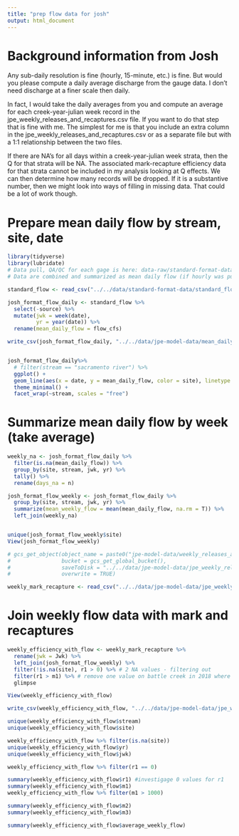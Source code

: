 ```yaml
---
title: "prep flow data for josh"
output: html_document
---
```


# Background information from Josh

Any sub-daily resolution is fine (hourly, 15-minute, etc.) is fine. But would you please compute a daily average discharge from the gauge data. I don’t need discharge at a finer scale then daily.

In fact, I would take the daily averages from you and compute an average for each creek-year-julian week record in the jpe_weekly_releases_and_recaptures.csv file. If you want to do that step that is fine with me. The simplest for me is that you include an extra column in the jpe_weekly_releases_and_recaptures.csv or as a separate file but with a 1:1 relationship between the two files.

If there are NA’s for all days within a creek-year-julian week strata, then the Q for that strata will be NA. The associated mark-recapture efficiency data for that strata cannot be included in my analysis looking at Q effects. We can then determine how many records will be dropped. If it is a substantive number, then we might look into ways of filling in missing data. That could be a lot of work though.

# Prepare mean daily flow by stream, site, date

```r
library(tidyverse)
library(lubridate)
# Data pull, QA/QC for each gage is here: data-raw/standard-format-data-prep/flow_data_prep.Rmd
# Data are combined and summarized as mean daily flow (if hourly was pulled): data-raw/standard-format-data-prep/combine_flow_data.Rmd

standard_flow <- read_csv("../../data/standard-format-data/standard_flow.csv")

josh_format_flow_daily <- standard_flow %>%
  select(-source) %>%
  mutate(jwk = week(date),
         yr = year(date)) %>%
  rename(mean_daily_flow = flow_cfs)

write_csv(josh_format_flow_daily, "../../data/jpe-model-data/mean_daily_flow.csv")


josh_format_flow_daily%>% 
  # filter(stream == "sacramento river") %>%
  ggplot() +
  geom_line(aes(x = date, y = mean_daily_flow, color = site), linetype = "dashed", alpha = .25) + 
  theme_minimal() +
  facet_wrap(~stream, scales = "free")
```

# Summarize mean daily flow by week (take average)

```r
weekly_na <- josh_format_flow_daily %>%
  filter(is.na(mean_daily_flow)) %>%
  group_by(site, stream, jwk, yr) %>%
  tally() %>%
  rename(days_na = n)

josh_format_flow_weekly <- josh_format_flow_daily %>%
  group_by(site, stream, jwk, yr) %>%
  summarize(mean_weekly_flow = mean(mean_daily_flow, na.rm = T)) %>%
  left_join(weekly_na)


unique(josh_format_flow_weekly$site)
View(josh_format_flow_weekly)
```

```r
# gcs_get_object(object_name = paste0("jpe-model-data/weekly_releases_and_recaptures.csv"),
#                bucket = gcs_get_global_bucket(),
#                saveToDisk = "../../data/jpe-model-data/jpe_weekly_releases_and_recaptures.csv",
#                overwrite = TRUE)

weekly_mark_recapture <- read_csv("../../data/jpe-model-data/jpe_weekly_releases_and_recaptures.csv") 
```


# Join weekly flow data with mark and recaptures

```r
weekly_efficiency_with_flow <- weekly_mark_recapture %>% 
  rename(jwk = Jwk) %>%
  left_join(josh_format_flow_weekly) %>%
  filter(!is.na(site), r1 > 0) %>% # 2 NA values - filtering out 
  filter(r1 > m1) %>% # remove one value on battle creek in 2018 where raw data shows more recaptures than released (data entry error)
  glimpse

View(weekly_efficiency_with_flow)

write_csv(weekly_efficiency_with_flow, "../../data/jpe-model-data/jpe_weekly_efficiency_with_flow.csv")
```
```r
unique(weekly_efficiency_with_flow$stream)
unique(weekly_efficiency_with_flow$site)

weekly_efficiency_with_flow %>% filter(is.na(site))
unique(weekly_efficiency_with_flow$yr)
unique(weekly_efficiency_with_flow$jwk)

weekly_efficiency_with_flow %>% filter(r1 == 0)

summary(weekly_efficiency_with_flow$r1) #investigage 0 values for r1
summary(weekly_efficiency_with_flow$m1)
weekly_efficiency_with_flow %>% filter(m1 > 1000)

summary(weekly_efficiency_with_flow$m2)
summary(weekly_efficiency_with_flow$m3)

summary(weekly_efficiency_with_flow$average_weekly_flow)

  
```
